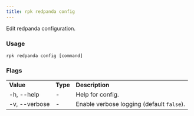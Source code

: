 ```yaml
---
title: rpk redpanda config
---
```


<head>
  <meta name="title" content="rpk redpanda config | Redpanda Docs" />
  <meta name="description" content="rpk redpanda config" />
  <link rel="canonical" href="https://docs.redpanda.com/docs/reference/rpk/rpk-redpanda/rpk-redpanda-config/" />
</head>

Edit redpanda configuration.

### Usage

```
rpk redpanda config [command]
```

### Flags

<table>
  <tbody>
    <tr>
      <td>
        <strong> Value</strong>
      </td>
      <td>
        <strong> Type</strong>
      </td>
      <td>
        <strong> Description</strong>
      </td>
    </tr>
    <tr>
      <td>-h, --help</td>
      <td>-</td>
      <td> Help for config.</td>
    </tr>
    <tr>
      <td>-v, --verbose</td>
      <td>-</td>
      <td>
        Enable verbose logging (default <code>false</code>).
      </td>
    </tr>
  </tbody>
</table>
